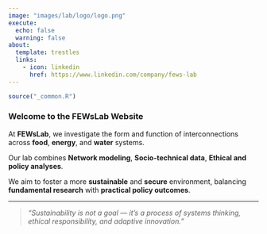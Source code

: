 ---
image: "images/lab/logo/logo.png"
execute: 
  echo: false
  warning: false
about:
  template: trestles
  links:
    - icon: linkedin
      href: https://www.linkedin.com/company/fews-lab
---

```{r setup}
source("_common.R")
```

### Welcome to the FEWsLab Website

At **FEWsLab**, we investigate the form and function of interconnections across **food**, **energy**, and **water** systems.

Our lab combines **Network modeling**, **Socio-technical data**, **Ethical and policy analyses**.

We aim to foster a more **sustainable** and **secure** environment, balancing **fundamental research** with **practical policy outcomes**.

---

> *"Sustainability is not a goal — it's a process of systems thinking, ethical responsibility, and adaptive innovation."*
